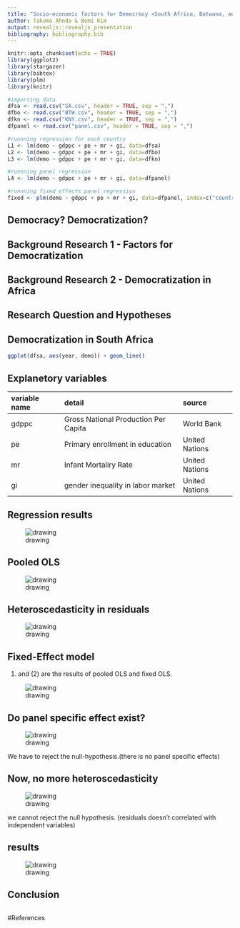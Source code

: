 ```yaml
---
title: "Socio-economic factors for Democracy <South Africa, Botwana, and Kenya compared>"
author: Takuma Ahndo & Bomi Kim
output: revealjs::revealjs_presentation
bibliography: bibliography.bib
---
```


```r
knitr::opts_chunk$set(echo = TRUE)
library(ggplot2)
library(stargazer)
library(bibtex)
library(plm)
library(knitr)
```


```r
#importing data
dfsa <- read.csv("SA.csv", header = TRUE, sep = ",")
dfbo <- read.csv("BTW.csv", header = TRUE, sep = ",")
dfkn <- read.csv("KNY.csv", header = TRUE, sep = ",")
dfpanel <- read.csv("panel.csv", header = TRUE, sep = ",")

#runnning regression for each country
L1 <- lm(demo ~ gdppc + pe + mr + gi, data=dfsa)
L2 <- lm(demo ~ gdppc + pe + mr + gi, data=dfbo)
L3 <- lm(demo ~ gdppc + pe + mr + gi, data=dfkn)

#runnning panel regression
L4 <- lm(demo ~ gdppc + pe + mr + gi, data=dfpanel)

#runnning fixed effects panel regression
fixed <- plm(demo ~ gdppc + pe + mr + gi, data=dfpanel, index=c("country", "year"), model="within")

```
## Democracy? Democratization?  

## Background Research 1 - Factors for Democratization 

## Background Research 2 - Democratization in Africa

## Research Question and Hypotheses



## Democratization in South Africa
```r
ggplot(dfsa, aes(year, demo)) + geom_line()
```

## Explanetory variables
|variable name|detail|source|
|:-----|:-----|:------|
|gdppc|Gross National Production Per Capita|World Bank|
|pe|Primary enrollment in education|United Nations|
|mr|Infant Mortaliry Rate|United Nations|
|gi|gender inequality in labor market|United Nations|

## Regression results 

![drawing](figures/regressionresults.png)

## Pooled OLS
![drawing](figures/panelresults.png)

## Heteroscedasticity in residuals

![drawing](figures/residvsfitted.png)

## Fixed-Effect model
(1) and (2) are the results of pooled OLS and fixed OLS. 

![drawing](figures/pooledandfixed.png)


## Do panel specific effect exist?
![drawing](figures/panelspecificexist.png)

We have to reject the null-hypothesis.(there is no panel specific effects)

## Now, no more heteroscedasticity
![drawing](figures/bptest.png)

we cannot reject the null hypothesis. (residuals doesn't correlated with independent variables)

## results

![drawing](figures/results.png)

## Conclusion




```r
```

#References

